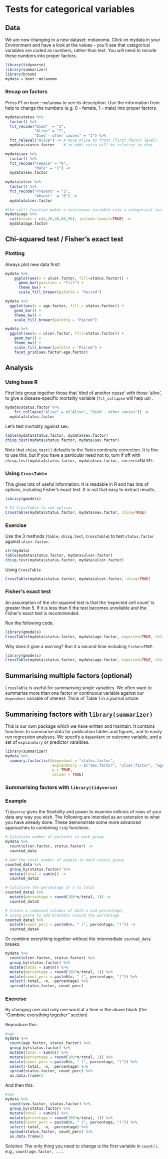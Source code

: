 # Tests for categorical variables

## Data
We are now changing to a new dataset: melanoma. Click on mydata in your Environment and have a look at the values - you'll see that categorical variables are coded as numbers, rather than text. You will need to recode these numbers into proper factors. 

```r

library(tidyverse)
library(summarizer)
library(broom)
mydata = boot::melanoma

```

### Recap on factors

Press F1 on `boot::melanoma` to see its description. Use the information from help to change the numbers (e.g. 0 - female, 1 - male) into proper factors.

```r

mydata$status %>% 
  factor() %>% 
  fct_recode("Died"  = "1",
             "Alive" = "2",
             "Died - other causes" = "3") %>% 
  fct_relevel("Alive") -> # move Alive to front (first factor level) 
  mydata$status.factor    # so odds ratio will be relative to that

mydata$sex %>% 
  factor() %>% 
  fct_recode("Female" = "0",
             "Male" = "1") ->
  mydata$sex.factor
  
mydata$ulcer %>% 
  factor() %>% 
  fct_recode("Present" = "1",
             "Absent"  = "0") -> 
  mydata$ulcer.factor

#the cut() function makes a continuous variable into a categorical variable
mydata$age %>% 
  cut(breaks = c(4,20,40,60,95), include.lowest=TRUE) ->
  mydata$age.factor


```


## Chi-squared test / Fisher's exact test

### Plotting
Always plot new data first!

```r
mydata %>% 
	ggplot(aes(x = ulcer.factor, fill=status.factor)) + 
	  geom_bar(position = "fill") +
	  theme_bw() +
	  scale_fill_brewer(palette = "Paired")
```

```r
mydata %>% 
  ggplot(aes(x = age.factor, fill = status.factor)) +
    geom_bar() +
    theme_bw() +
    scale_fill_brewer(palette = "Paired")
```

```r
mydata %>% 
  ggplot(aes(x = ulcer.factor, fill=status.factor)) + 
    geom_bar() +
    theme_bw() +
    scale_fill_brewer(palette = "Paired") +
    facet_grid(sex.factor~age.factor)
```

## Analysis

### Using base R

First lets group together those that 'died of another cause' with those 'alive', to give a disease-specific mortality variable (`fct_collapse` will help us) . 
```r
mydata$status.factor %>%  
	fct_collapse("Alive" = c("Alive", "Died - other causes")) ->
  mydata$status.factor
```

Let's test mortality against sex.

```r
table(mydata$status.factor, mydata$sex.factor)
chisq.test(mydata$status.factor, mydata$sex.factor)
```

Note that `chisq.test()` defaults to the Yates continuity correction. It is fine to use this, but if you have a particular need not to, turn if off with `chisq.test(mydata$status.factor, mydata$sex.factor, correct=FALSE)`.

### Using `CrossTable`
This gives lots of useful information. It is readable in R and has lots of options, including Fisher's exact test. It is not that easy to extract results. 
\newpage
```r
library(gmodels)

# F1 CrossTable to see options
CrossTable(mydata$status.factor, mydata$sex.factor, chisq=TRUE)
```

### Exercise
Use the 3 methods (`table`, `chisq.test`, `CrossTable`) to test `status.factor` against `ulcer.factor`. 

```r
str(mydata)
table(mydata$status.factor, mydata$ulcer.factor)
chisq.test(mydata$status.factor, mydata$ulcer.factor)
```

Using `CrossTable`
```r

CrossTable(mydata$status.factor, mydata$ulcer.factor, chisq=TRUE)

```

### Fisher's exact test

An assumption of the chi-squared test is that the 'expected cell count' is greater than 5. If it is less than 5 the test becomes unreliable and the Fisher's exact test is recommended. 

Run the following code. 

```r

library(gmodels)
CrossTable(mydata$status.factor, mydata$age.factor, expected=TRUE, chisq=TRUE)

```

Why does it give a warning? Run it a second time including `fisher=TRUE`. 


```r

library(gmodels)
CrossTable(mydata$status.factor, mydata$age.factor, expected=TRUE, chisq=TRUE)

```


## Summarising multiple factors (optional)
`CrossTable` is useful for summarising single variables. We often want to summarise more than one factor or continuous variable against our `dependent` variable of interest. Think of Table 1 in a journal article. 

## Summarising factors with `library(summarizer)`

This is our own package which we have written and maintain. It contains functions to summarise data for publication tables and figures, and to easily run regression analyses. We specify a `dependent` or outcome variable, and a set of `explanatory` or predictor varaibles. 

```r
library(summarizer)
mydata %>% 
  summary.factorlist(dependent = "status.factor", 
                     explanatory = c("sex.factor", "ulcer.factor", "age.factor"),
                     p = TRUE,
                     column = TRUE)
```


### Summarising factors with `library(tidyverse)`

### Example
`Tidyverse` gives the flexibility and power to examine millions of rows of your data any way you wish. The following are intended as an extension to what you have already done. These demonstrate some more advanced approaches to combining `tidy` functions. 


```r
# Calculate number of patients in each group
mydata %>%
  count(ulcer.factor, status.factor) ->
  counted_data

# Add the total number of people in each status group
counted_data %>%
  group_by(status.factor) %>%
  mutate(total = sum(n)) ->
  counted_data2   
```

```r
# Calculate the percentage of n to total
counted_data2 %>%
  mutate(percentage = round(100*n/total, 1)) ->
  counted_data3
```

```r
# Create a combined columns of both n and percentage,
# using paste to add brackets around the percentage
counted_data3 %>% 
  mutate(count_perc = paste0(n, " (", percentage, ")")) -> 
  counted_data4
```


Or combine everything together without the intermediate `counted_data` breaks.
```r

mydata %>%
  count(ulcer.factor, status.factor) %>%
  group_by(status.factor) %>%
  mutate(total = sum(n)) %>%
  mutate(percentage = round(100*n/total, 1)) %>% 
  mutate(count_perc = paste0(n, " (", percentage, ")")) %>% 
  select(-total, -n, -percentage) %>% 
  spread(status.factor, count_perc)
```



### Exercise
By changing one and only one word at a time in the above block (the "Combine everything together" section)

Reproduce this:
```r
#age
mydata %>%
  count(age.factor, status.factor) %>%
  group_by(status.factor) %>%
  mutate(total = sum(n)) %>%
  mutate(percentage = round(100*n/total, 1)) %>% 
  mutate(count_perc = paste0(n, " (", percentage, ")")) %>% 
  select(-total, -n, -percentage) %>% 
  spread(status.factor, count_perc) %>% 
  as.data.frame()
```

And then this:
```r
#sex
mydata %>%
  count(sex.factor, status.factor) %>%
  group_by(status.factor) %>%
  mutate(total = sum(n)) %>%
  mutate(percentage = round(100*n/total, 1)) %>% 
  mutate(count_perc = paste0(n, " (", percentage, ")")) %>% 
  select(-total, -n, -percentage) %>% 
  spread(status.factor, count_perc) %>% 
  as.data.frame()
```

Solution: The only thing you need to change is the first variable in `count()`, e.g., `count(age.factor, ...`.


